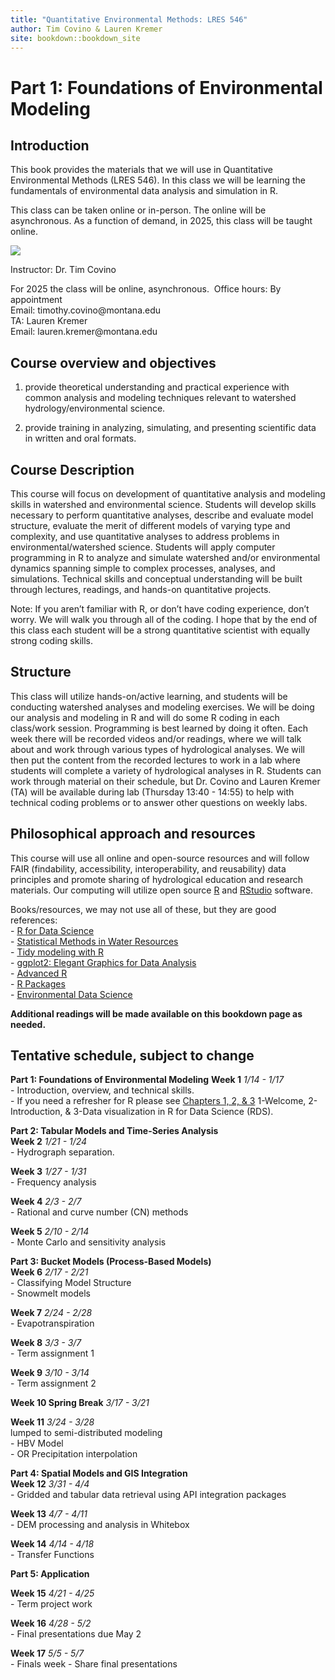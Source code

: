 ```yaml
--- 
title: "Quantitative Environmental Methods: LRES 546"
author: Tim Covino & Lauren Kremer
site: bookdown::bookdown_site
---
```

# Part 1: Foundations of Environmental Modeling
## Introduction

This book provides the materials that we will use in Quantitative Environmental Methods (LRES 546). In this class we will be learning the fundamentals of environmental data analysis and simulation in R. 

This class can be taken online or in-person. The online will be asynchronous. As a function of demand, in 2025, this class will be taught online.

![](images/east_river.png)

Instructor: Dr. Tim Covino\

For 2025 the class will be online, asynchronous.\ 
Office hours: By appointment\
Email: timothy.covino@montana.edu\
TA: Lauren Kremer\
Email: lauren.kremer@montana.edu\

## Course overview and objectives 

(1) provide theoretical understanding and practical experience with common analysis and modeling techniques relevant to watershed hydrology/environmental science. 

(2) provide training in analyzing, simulating, and presenting scientific data in written and oral formats.

## Course Description 

This course will focus on development of quantitative analysis and modeling skills in watershed and environmental science. Students will develop skills necessary to perform quantitative analyses, describe and evaluate model structure, evaluate the merit of different models of varying type and complexity, and use quantitative analyses to address problems in environmental/watershed science. Students will apply computer programming in R to analyze and simulate watershed and/or environmental dynamics spanning simple to complex processes, analyses, and simulations. Technical skills and conceptual understanding will be built through lectures, readings, and hands-on quantitative projects.

Note: If you aren't familiar with R, or don't have coding experience, don't worry. We will walk you through all of the coding. I hope that by the end of this class each student will be a strong quantitative scientist with equally strong coding skills. 

## Structure

This class will utilize hands-on/active learning, and students will be conducting watershed analyses and modeling exercises. We will be doing our analysis and modeling in R and will do some R coding in each class/work session. Programming is best learned by doing it often. Each week there will be recorded videos and/or readings, where we will talk about and work through various types of hydrological analyses. We will then put the content from the recorded lectures to work in a lab where students will complete a variety of hydrological analyses in R. Students can work through material on their schedule, but Dr. Covino and Lauren Kremer (TA) will be available during lab (Thursday 13:40 - 14:55) to help with technical coding problems or to answer other questions on weekly labs. 

## Philosophical approach and resources

This course will use all online and open-source resources and will follow FAIR (findability, accessibility, interoperability, and reusability) data principles and promote sharing of hydrological education and research materials. Our computing will utilize open source [R](https://cran.rstudio.com/){target="_blank"} and [RStudio](https://posit.co/download/rstudio-desktop/){target="_blank"} software. 

Books/resources, we may not use all of these, but they are good references:<br> 
- [R for Data Science](https://r4ds.hadley.nz/){target="_blank"}\
- [Statistical Methods in Water Resources](https://pubs.usgs.gov/tm/04/a03/tm4a3.pdf){target="_blank"}<br>
- [Tidy modeling with R](https://www.tmwr.org/#hello-world){target="_blank"}\
- [ggplot2: Elegant Graphics for Data Analysis](https://ggplot2-book.org/){target="_blank"}\
- [Advanced R](https://adv-r.hadley.nz/){target="_blank"}\
- [R Packages](https://r-pkgs.org/){target="_blank"}<br>
- [Environmental Data Science](https://bookdown.org/igisc/EnvDataSci/){target="_blank"}

**Additional readings will be made available on this bookdown page as needed.**
 
## Tentative schedule, subject to change
**Part 1: Foundations of Environmental Modeling**
**Week 1** *1/14 - 1/17* <br> 
- Introduction, overview, and technical skills.\
- If you need a refresher for R please see [Chapters 1, 2, & 3](https://r4ds.hadley.nz/data-visualize){target="_blank"} 1-Welcome, 2-Introduction, & 3-Data visualization in R for Data Science (RDS).

**Part 2: Tabular Models and Time-Series Analysis**<br>
**Week 2** *1/21 - 1/24* <br>
- Hydrograph separation. <br>

**Week 3** *1/27 - 1/31* <br>
- Frequency analysis <br>
  
**Week 4** *2/3 - 2/7* <br>
- Rational and curve number (CN) methods <br>

**Week 5** *2/10 - 2/14* <br>
- Monte Carlo and sensitivity analysis<br>
 
**Part 3: Bucket Models (Process-Based Models)**<br>
**Week 6** *2/17 - 2/21* <br>
- Classifying Model Structure<br>
- Snowmelt models <br>

**Week 7** *2/24 - 2/28* <br>
- Evapotranspiration<br>

**Week 8** *3/3 - 3/7* <br>
- Term assignment 1 <br>

**Week 9** *3/10 - 3/14* <br>
- Term assignment 2 <br>

**Week 10 Spring Break**  *3/17 - 3/21* <br>

**Week 11**  *3/24 - 3/28* <br>
lumped to semi-distributed modeling<br>
- HBV Model  <br>
- OR Precipitation interpolation <br>

**Part 4: Spatial Models and GIS Integration**<br>
**Week 12** *3/31 - 4/4* <br>
- Gridded and tabular data retrieval using API integration packages<br>

**Week 13** *4/7 - 4/11* <br>
- DEM processing and analysis in Whitebox <br>

**Week 14** *4/14 - 4/18* <br>
- Transfer Functions <br>

**Part 5: Application** <br>

**Week 15** *4/21 - 4/25* <br>
- Term project work <br>

**Week 16** *4/28 - 5/2* <br>
- Final presentations due May 2 <br>

**Week 17** *5/5 - 5/7* <br>
- Finals week - Share final presentations 





